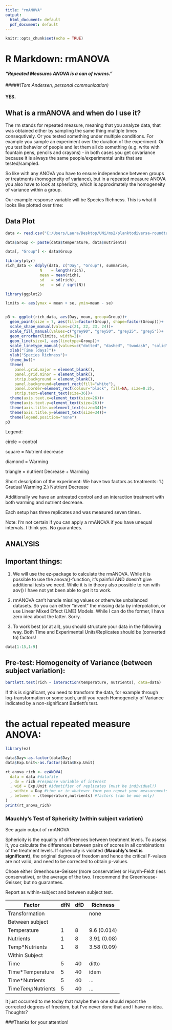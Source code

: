 ```yaml
---
title: "rmANOVA"
output:
  html_document: default
  pdf_document: default
---
```


```r
knitr::opts_chunk$set(echo = TRUE)
```

# R Markdown: rmANOVA

#### *"Repeated Measures ANOVA is a can of worms."* 
#####*(Tom Andersen, personal communication)*

#### YES.


## What is a rmANOVA and when do I use it?

The rm stands for repeated measure, meaning that you analyze data, that was obtained either by sampling the same thing multiple times consequtively. Or you tested something under multiple conditions. For example you sample an experiment over the duration of the experiment. Or you test behavior of people and let them all do something (e.g. write with fountain pens, pencils and crayons) - in both cases you get covariance because it is always the same people/experimental units that are tested/sampled.

So like with any ANOVA you have to ensure independence between groups or treatments (homogeneity of variance), but in a repeated measure ANOVA you also have to look at sphericity, which is approximately the homogeneity of variance within a group.

Our example response variable will be Species Richness. This is what it looks like plotted over time:

## Data Plot

```r
data <- read.csv("C:/Users/Laura/Desktop/UNi/ms2/planktodiversa-roundtable.csv", sep=";", dec=",")

data$Group <- paste(data$temperature, data$nutrients)

data[, "Group"] <- data$Group

library(plyr)
rich_data <- ddply(data, c("Day", "Group"), summarise,
               N    = length(rich),
               mean = mean(rich),
               sd   = sd(rich),
               se   = sd / sqrt(N))

library(ggplot2)

limits <- aes(ymax = mean + se, ymin=mean - se)


p3 <- ggplot(rich_data, aes(Day, mean, group=Group))+
  geom_point(size = 7, aes(fill=factor(Group), shape=factor(Group)))+
  scale_shape_manual(values=c(21, 22, 23, 24))+
  scale_fill_manual(values=c("grey90", "grey50", "grey25", "grey5"))+
  geom_errorbar(limits, width=2)+
  geom_line(size=1, aes(linetype=Group))+
  scale_linetype_manual(values=c("dotted", "dashed", "twodash", "solid"))+
  xlab("Time [days]")+
  ylab("Species Richness")+
  theme_bw()+
  theme(
    panel.grid.major = element_blank(),
    panel.grid.minor = element_blank(),
    strip.background = element_blank(),
    panel.background=element_rect(fill="white"),
    panel.border=element_rect(colour="black", fill=NA, size=0.2),   
    strip.text=element_text(size=36))+
  theme(axis.text.x=element_text(size=26))+
  theme(axis.text.y=element_text(size=26))+
  theme(axis.title.x=element_text(size=34))+
  theme(axis.title.y=element_text(size=34))+
  theme(legend.position="none")
p3
```

Legend: 

circle = control 

square = Nutrient decrease 

diamond = Warming 

triangle = nutrient Decrease + Warming



Short description of the experiment: 
We have two factors as treatments: 
1.) Gradual Warming 
2.) Nutrient Decrease

Additionally we have an untreated control and an interaction treatment with both warming and nutrient decrease.

Each setup has three replicates and was measured seven times.

Note: I'm not certain if you can apply a rmANOVA if you have unequal intervals. I think yes. No guarantees.

## ANALYSIS

## Important things:

1. We will use the ez-package to calculate the rmANOVA. While it is possible to use the anova()-function, it's painful AND doesn't give additional tests we need. While it is in theory also possible to run with aov() I have not yet been able to get it to work.

2. rmANOVA can't handle missing values or otherwise unbalanced datasets. So you can either "invent" the missing data by interpolation, or use Linear Mixed Effect (LME) Models. While I can do the former, I have zero idea about the latter. Sorry.

3. To work best (or at all), you should structure your data in the following way. Both Time and Experimental Units/Replicates should be (converted to) factors!


```r

data[1:15,1:9]

```





## Pre-test: Homogeneity of Variance (between subject variation):

```r
bartlett.test(rich ~ interaction(temperature, nutrients), data=data) 
```

If this is significant, you need to transform the data, for example through log-transformation or some such, until you reach Homogeneity of Variance indicated by a non-significant Bartlett's test.

# the actual repeated measure ANOVA:

```r
library(ez)

data$Day<-as.factor(data$Day)
data$Exp.Unit<-as.factor(data$Exp.Unit)

rt_anova_rich <- ezANOVA(
  data = data #datafile
  , dv = rich #response variable of interest
  , wid = Exp.Unit #identifier of replicates (must be individual!)
  , within = Day #time or in whatever form you repeat your measurements
  , between = .(temperature,nutrients) #factors (can be one only)
)
print(rt_anova_rich)
```


### Mauchly's Test of Sphericity (within subject variation)

See again output of rmANOVA

Sphericity is the equality of differences between treatment levels. To assess it, you calculate the differences between pairs of scores in all combinations of the treatment levels. If sphericity is violated (**Mauchly's test is significant**), the original degrees of freedom and hence the critical F-values are not valid, and need to be corrected to obtain p-values.

Chose either Greenhouse-Geisser (more conservative) or Huynh-Feldt (less conservative), or the average of the two. I recommend the Greenhouse-Geisser, but no guarantees.

Report as within-subject and between subject test.


| Factor              | dfN | dfD | Richness          |
|---------------------|-----|-----|-------------------|
| Transformation      |     |     | none              |
| Between subject     |     |     |                   |
| Temperature         | 1   | 8   | 9.6 (0.014)       |
| Nutrients           | 1   | 8   | 3.91 (0.08)       |
| Temp*Nutrients      | 1   | 8   | 3.58  (0.09)      |
| Within Subject      |     |     |                   |
| Time                | 5   | 40  |   ditto           |
| Time*Temperature    | 5   | 40  |   idem            |
| Time*Nutrients      | 5   | 40  |      ...          |
| Time*Temp*Nutrients | 5   | 40  |           ...     |


It just occurred to me today that maybe then one should report the corrected degrees of freedom, but I've never done that and I have no idea. Thoughts?



###Thanks for your attention!
